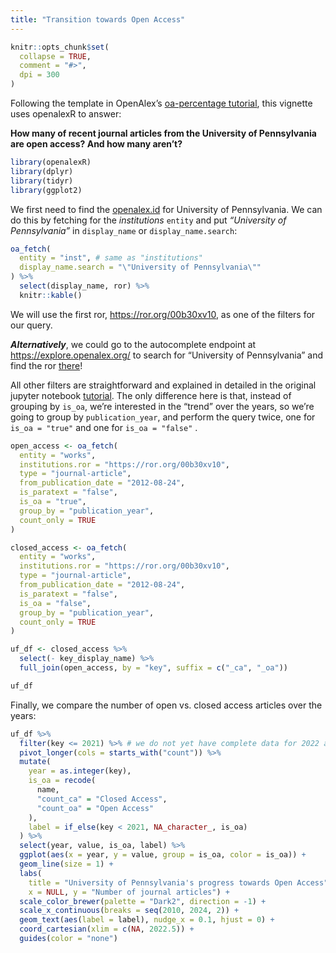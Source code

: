 ```yaml
---
title: "Transition towards Open Access"
---
```


```r
knitr::opts_chunk$set(
  collapse = TRUE,
  comment = "#>",
  dpi = 300
)
```

Following the template in OpenAlex's [oa-percentage tutorial](https://github.com/ourresearch/openalex-api-tutorials/blob/develop/notebooks/institutions/oa-percentage.ipynb), this vignette uses openalexR to answer:

**How many of recent journal articles from the University of Pennsylvania are open access? And how many aren't?**

```r
library(openalexR)
library(dplyr)
library(tidyr)
library(ggplot2)
```

We first need to find the [openalex.id](https://docs.openalex.org/about-the-data/institution#id) for University of Pennsylvania.
We can do this by fetching for the *institutions* `entity` and put *"University of Pennsylvania"* in `display_name` or `display_name.search`:

```r
oa_fetch(
  entity = "inst", # same as "institutions"
  display_name.search = "\"University of Pennsylvania\""
) %>%
  select(display_name, ror) %>% 
  knitr::kable()
```

We will use the first ror, <https://ror.org/00b30xv10>, as one of the filters for our query.

***Alternatively***, we could go to the autocomplete endpoint at <https://explore.openalex.org/> to search for "University of Pennsylvania" and find the ror [there](https://explore.openalex.org/institutions/I79576946)!

All other filters are straightforward and explained in detailed in the original jupyter notebook [tutorial](https://github.com/ourresearch/openalex-api-tutorials/blob/develop/notebooks/institutions/oa-percentage.ipynb).
The only difference here is that, instead of grouping by `is_oa`, we're interested in the "trend" over the years, so we're going to group by `publication_year`, and perform the query twice, one for `is_oa = "true"` and one for `is_oa = "false"` .

```r
open_access <- oa_fetch(
  entity = "works",
  institutions.ror = "https://ror.org/00b30xv10",
  type = "journal-article",
  from_publication_date = "2012-08-24",
  is_paratext = "false",
  is_oa = "true",
  group_by = "publication_year",
  count_only = TRUE
)

closed_access <- oa_fetch(
  entity = "works",
  institutions.ror = "https://ror.org/00b30xv10",
  type = "journal-article",
  from_publication_date = "2012-08-24",
  is_paratext = "false",
  is_oa = "false",
  group_by = "publication_year",
  count_only = TRUE
)

uf_df <- closed_access %>%
  select(- key_display_name) %>%
  full_join(open_access, by = "key", suffix = c("_ca", "_oa")) 

uf_df
```

Finally, we compare the number of open vs. closed access articles over the years:

```r
uf_df %>%
  filter(key <= 2021) %>% # we do not yet have complete data for 2022 and after
  pivot_longer(cols = starts_with("count")) %>%
  mutate(
    year = as.integer(key),
    is_oa = recode(
      name,
      "count_ca" = "Closed Access",
      "count_oa" = "Open Access"
    ),
    label = if_else(key < 2021, NA_character_, is_oa)
  ) %>% 
  select(year, value, is_oa, label) %>%
  ggplot(aes(x = year, y = value, group = is_oa, color = is_oa)) +
  geom_line(size = 1) +
  labs(
    title = "University of Pennsylvania's progress towards Open Access",
    x = NULL, y = "Number of journal articles") +
  scale_color_brewer(palette = "Dark2", direction = -1) +
  scale_x_continuous(breaks = seq(2010, 2024, 2)) +
  geom_text(aes(label = label), nudge_x = 0.1, hjust = 0) +
  coord_cartesian(xlim = c(NA, 2022.5)) +
  guides(color = "none")
```
